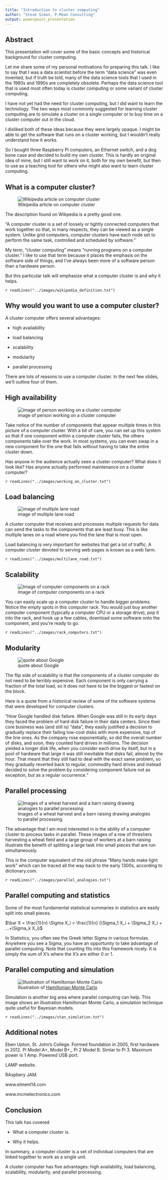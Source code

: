 ```yaml
---
title: "Introduction to cluster computing"
author: "Steve Simon, P.Mean Consulting"
output: powerpoint_presentation
---
```


## Abstract

This presentation will cover some of the basic concepts and historical background for cluster computing.

<div class="notes">

Let me share some of my personal motivations for preparing this talk. I like to say that I was a data scientist before the term "data science" was even invented, but if truth be told, many of the data science tools that I used in the 1980s and 1990s are completely obsolete. Perhaps the data science tool that is used most often today is cluster computing or some variant of cluster computing.

I have not yet had the need for cluster computing, but I did want to learn the technology. The two ways most commonly suggested for learning cluster computing are to simulate a cluster on a single computer or to buy time on a cluster computer out in the cloud.

I disliked both of these ideas because they were largely opaque. I might be able to get the software that runs on a cluster working, but I wouldn't really understand how it works.

So I bought three Raspberry Pi computers, an Ethernet switch, and a dog bone case and decided to build my own cluster. This is hardly an original idea of mine, but I still want to work on it, both for my own benefit, but then to use as a teaching tool for others who might also want to learn cluster computing.

</div>

## What is a computer cluster?

![Wikipedia article on computer cluster](../images/wikipedia_definition.png)

<div class="notes">

The description found on Wikpedia is a pretty good one.

"A computer cluster is a set of loosely or tightly connected computers that work together so that, in many respects, they can be viewed as a single system. Unlike grid computers, computer clusters have each node set to perform the same task, controlled and scheduled by software."

My term, "cluster computing" means "running programs on a computer cluster." I like to use that term because it places the emphasis on the software side of things, and I've always been more of a software person than a hardware person.

But this particular talk will emphasize what a computer cluster is and why it helps.

`r readLines("../images/wikipedia_definition.txt")`

</div>

## Why would you want to use a computer cluster?

A cluster computer offers several advantages:

* high availability

* load balancing

* scalability

* modularity

* parallel processing

<div class="notes">

There are lots of reasons to use a computer cluster. In the next few slides, we'll outline four of them.

</div>

## High availability

![image of person working on a cluster computer](../images/working_on_cluster.jpg)

<div class="notes">

Take notice of the number of components that appear multiple times in this picture of a computer cluster. With a bit of care, you can set up this system so that if one component within a computer cluster fails, the others components take over the work. In most systems, you can even swap in a new component for the one that fails without having to take the entire cluster down.

Has anyone in the audience actually seen a cluster computer? What does it look like? Has anyone actually performed maintenance on a cluster computer?

`r readLines("../images/working_on_cluster.txt")`

</div>

## Load balancing

![image of multiple lane road](../images/multilane_road.jpg)

<div class="notes">

A cluster computer that receives and processes multiple requests for data can send the tasks to the components that are least busy. This is like multiple lanes on a road where you find the lane that is most open.

Load balancing is very important for websites that get a lot of traffic. A computer cluster devoted to serving web pages is known as a web farm.

`r readLines("../images/multilane_road.txt")`

</div>

## Scalability

![Image of computer components on a rack](../images/rack_computers.jpg)

<div class="notes">

You can easily scale up a computer cluster to handle bigger problems. Notice the empty spots in this computer rack. You would just buy another computer component (typically a computer CPU or a storage drive), pop it into the rack, and hook up a few cables, download some software onto the component, and you're ready to go.

`r readLines("../images/rack_computers.txt")`

</div>

## Modularity

![quote about Google](../images/google_disk_failures.png)

<div class="notes">

The flip side of scalability is that the components of a cluster computer do not need to be terribly expensive. Each component is only carrying a fraction of the total load, so it does not have to be the biggest or fastest on the block.

Here is a quote from a historical review of some of the software systems that were developed for computer clusters. 

"How Google handled disk failure. When Google was still in its early days they faced the problem of hard disk failure in their data centers. Since their core business was (and still is) “data”, they easily justified a decision to gradually replace their failing low-cost disks with more expensive, top of the line ones. As the company rose exponentially, so did the overall number of disks, and soon, they counted hard drives in millions. The decision yielded a longer disk life, when you consider each drive by itself, but in a pool of hardware that large it was still inevitable that disks fail, almost by the hour. That meant that they still had to deal with the exact same problem, so they gradually reverted back to regular, commodity hard drives and instead decided to solve the problem by considering component failure not as exception, but as a regular occurrence."

</div>

## Parallel processing

![Images of a wheat harvest and a barn raising drawing analogies to parallel processing](../images/parallel_analogies.png)

<div class="notes">

The advantage that I am most interested in is the ability of a computer cluster to process tasks in parallel. These images of a row of threshers harvesting a wheat field and a large group of workers at a barn raising illustrate the benefit of splitting a large task into small pieces that are run simultaneously. 

This is the computer equivalent of the old phrase "Many hands make light work" which can be traced all the way back to the early 1300s, according to dictionary.com.

`r readLines("../images/parallel_analogies.txt")`

</div>

## Parallel computing and statistics

Some of the most fundamental statistical summaries in statistics are easily split into small pieces.


$\bar X = \frac{1}{n} \Sigma X_i = \frac{1}{n} (\Sigma_1 X_i + \Sigma_2 X_i + ...+\Sigma_k X_i)$

<div class="notes">

In Statistics, you often see the Greek letter Sigma in various formulas. Anywhere you see a Sigma, you have an opportunity to take advantage of parallel computing. Note that counting fits into this framework nicely. It is simply the sum of X's where the X's are either 0 or 1.

</div>

## Parallel computing and simulation

![Illustration of [Hamiltonian Monte Carlo](http://arogozhnikov.github.io/2016/12/19/markov_chain_monte_carlo.html)](../images/stan_simulation.png)

<div class="notes">

Simulation is another big area where parallel computing can help. This image shows an illustration Hamiltonian Monte Carlo, a simulation technique quite useful for Bayesian models.

`r readLines("../images/stan_simulation.txt")`

</div>

## Additional notes

Eben Upton, St. John's College. Formed  foundation in 2005, first hardware in 2012. Pi Model A+, Model B+,, Pi 2 Model B. Simlar to Pi 3. Maximum power is 1 Amp.  Powered USB port.

LAMP website.

RAspbery JAM.


www.elment14.com

www.mcmelectronics.com

## Conclusion

This talk has covered

* What a computer cluster is.

* Why it helps.

<div class="notes">

In summary, a computer cluster is a set of individual computers that are linked together to work as a single unit.

A cluster computer has five advantages: high availability, load balancing, scalability, modularity, and parallel processing.

</div>
